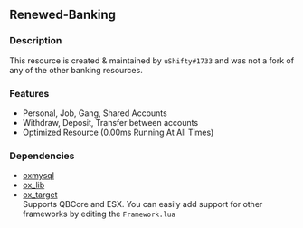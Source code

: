 ## Renewed-Banking

### Description
This resource is created & maintained by `uShifty#1733` and was not a fork of any of the other banking resources.

### Features
* Personal, Job, Gang, Shared Accounts
* Withdraw, Deposit, Transfer between accounts
* Optimized Resource (0.00ms Running At All Times)

### Dependencies
* [oxmysql](https://github.com/overextended/oxmysql)
* [ox_lib](https://github.com/overextended/ox_lib)
* [ox_target](https://github.com/overextended/ox_target)\
Supports QBCore and ESX. You can easily add support for other frameworks by editing the `Framework.lua`
